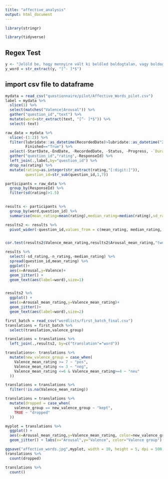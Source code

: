 ```yaml
---
title: "affective_analysis"
output: html_document
---
```


```r
library(stringr)

library(tidyverse)
```

## Regex Test
```r
y <- "Jelöld be, hogy mennyire vált ki belőled boldogtalan, vagy boldog érzéseket a szó olvasása! - véraláfutás"
y_word = str_extract(y, "[^- ]*$")
```

## import csv file to dataframe

```r
mydata = read_csv("questionnaire/pilot/Affective_Words_pilot.csv")
label = mydata %>% 
  slice(1) %>%
  select(matches("Valence|Arousal")) %>%
  gather("question_id","text") %>% 
  mutate(word=str_extract(text, "[^- ]*$")) %>% 
  select(-text)

raw_data = mydata %>% 
  slice(-(1:2)) %>% 
  filter(lubridate::as_datetime(RecordedDate)>lubridate::as_datetime("2020-11-12 01:00:00"),
         Finished=="True") %>% 
  select(-StartDate,-EndDate, -RecordedDate, -Status, -Progress, -`Duration (in seconds)`, -Finished, -DistributionChannel, -UserLanguage, -Q14, -Q16) %>% 
  gather("question_id","rating",-ResponseId) %>% 
  left_join(.,label,by="question_id") %>% 
  drop_na(rating) %>% 
  mutate(rating=as.integer(str_extract(rating,"[:digit:]")),
         question_id=str_sub(question_id,1,7))

participants = raw_data %>% 
  group_by(ResponseId) %>%
  filter(sd(rating)>1.5)
  

results <- participants %>% 
  group_by(word,question_id) %>% 
  summarise(mean_rating=mean(rating),median_rating=median(rating),sd_rating=sd(rating),n_rating=n())

results2 <- results %>% 
  pivot_wider(-question_id,values_from = c(mean_rating, median_rating, sd_rating, n_rating),names_from = question_id,names_glue="{question_id}_{.value}" )


cor.test(results2$Valence_mean_rating,results2$Arousal_mean_rating,"two.sided")

results %>%
  select(-sd_rating,-n_rating,-median_rating) %>% 
  spread(question_id,mean_rating) %>% 
  ggplot()+
  aes(x=Arousal,y=Valence)+
  geom_jitter() + 
  geom_text(aes(label=word),size=1)


results2 %>% 
  ggplot() +
  aes(x=Arousal_mean_rating,y=Valence_mean_rating)+
  geom_jitter()+
  geom_text(aes(label=word),size=2)
```

```r
first_batch = read_csv("wordlists/first_batch_final.csv")
translations = first_batch %>% 
  select(translation,valence_group)

translations = translations %>% 
  left_join(.,results2, by=c("translation"="word"))

translations<- translations %>% 
  mutate(new_valence_group = case_when(
    Valence_mean_rating >= 7 ~ "pos",
    Valence_mean_rating <= 3 ~ "neg",
    Valence_mean_rating <=6 & Valence_mean_rating>=4 ~ "neu"
  ))

translations = translations %>% 
  filter(!is.na(Valence_mean_rating))

translations = translations %>% 
  mutate(dropped = case_when(
    valence_group == new_valence_group ~ "kept",
    TRUE ~ "dropped"
  ))

myplot = translations %>% 
  ggplot() +
  aes(x=Arousal_mean_rating,y=Valence_mean_rating, color=new_valence_group)+
  geom_jitter() + labs(x="Arousal",y="Valence", color="Valence group")

ggsave("affective_words.jpg",myplot, width = 10, height = 5, dpi = 500, units = "in", device='png')
translations %>% 
  count(dropped)

translations %>% 
  count()
```


